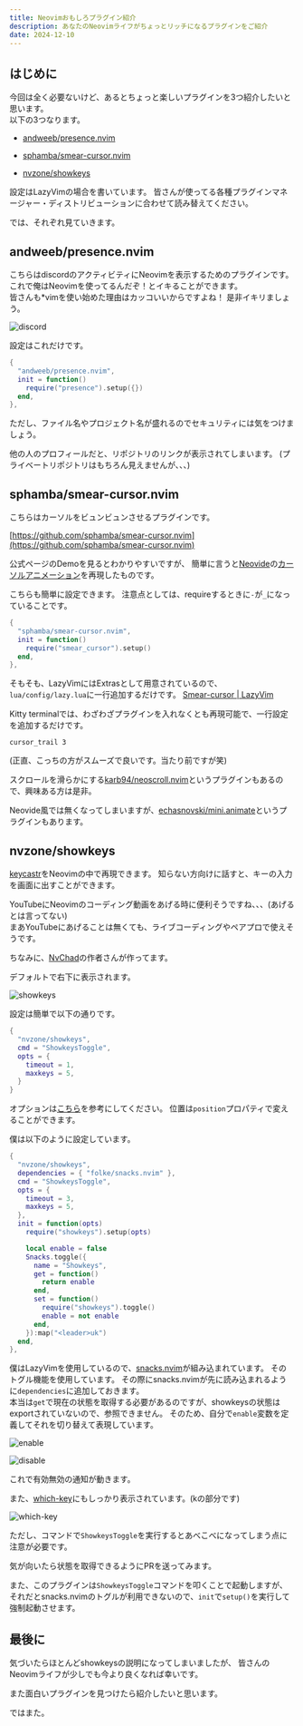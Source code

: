 ```yaml
---
title: Neovimおもしろプラグイン紹介
description: あなたのNeovimライフがちょっとリッチになるプラグインをご紹介
date: 2024-12-10
---
```


## はじめに

今回は全く必要ないけど、あるとちょっと楽しいプラグインを3つ紹介したいと思います。  
以下の3つなります。

- [andweeb/presence.nvim](https://github.com/andweeb/presence.nvim)

- [sphamba/smear-cursor.nvim](https://github.com/sphamba/smear-cursor.nvim)

- [nvzone/showkeys](https://github.com/nvzone/showkeys)

設定はLazyVimの場合を書いています。
皆さんが使ってる各種プラグインマネージャー・ディストリビューションに合わせて読み替えてください。

では、それぞれ見ていきます。

## andweeb/presence.nvim

こちらはdiscordのアクティビティにNeovimを表示するためのプラグインです。  
これで俺はNeovimを使ってるんだぞ！とイキることができます。  
皆さんも*vimを使い始めた理由はカッコいいからですよね！
是非イキリましょう。

![discord](https://i.gyazo.com/249141a23fba5f281b882cedab41a2d9.png)

設定はこれだけです。

```lua title="discord.lua"
{
  "andweeb/presence.nvim",
  init = function()
    require("presence").setup({})
  end,
},
```

ただし、ファイル名やプロジェクト名が盛れるのでセキュリティには気をつけましょう。

他の人のプロフィールだと、リポジトリのリンクが表示されてしまいます。
(プライベートリポジトリはもちろん見えませんが、、、)

## sphamba/smear-cursor.nvim

こちらはカーソルをビュンビュンさせるプラグインです。

[https://github.com/sphamba/smear-cursor.nvim](https://github.com/sphamba/smear-cursor.nvim)

公式ページのDemoを見るとわかりやすいですが、
簡単に言うと[Neovide](https://neovide.dev/)の[カーソルアニメーション](https://neovide.dev/features.html#animated-cursor)を再現したものです。

こちらも簡単に設定できます。
注意点としては、requireするときに`-`が`_`になっていることです。

```lua title="cursor.lua"
{
  "sphamba/smear-cursor.nvim",
  init = function()
    require("smear_cursor").setup()
  end,
},
```

そもそも、LazyVimにはExtrasとして用意されているので、`lua/config/lazy.lua`に一行追加するだけです。
[Smear-cursor | LazyVim](https://www.lazyvim.org/extras/ui/smear-cursor)

Kitty terminalでは、わざわざプラグインを入れなくとも再現可能で、一行設定を追加するだけです。

```text title="kitty.conf"
cursor_trail 3
```

(正直、こっちの方がスムーズで良いです。当たり前ですが笑)

スクロールを滑らかにする[karb94/neoscroll.nvim](https://github.com/karb94/neoscroll.nvim)というプラグインもあるので、興味ある方は是非。

Neovide風では無くなってしまいますが、[echasnovski/mini.animate](https://github.com/echasnovski/mini.animate)というプラグインもあります。

## nvzone/showkeys

[keycastr](https://github.com/keycastr/keycastr)をNeovimの中で再現できます。
知らない方向けに話すと、キーの入力を画面に出すことができます。

YouTubeにNeovimのコーディング動画をあげる時に便利そうですね、、、(あげるとは言ってない)  
まあYouTubeにあげることは無くても、ライブコーディングやペアプロで使えそうです。

ちなみに、[NvChad](https://nvchad.com/)の作者さんが作ってます。

デフォルトで右下に表示されます。

![showkeys](https://i.gyazo.com/5d99c8dae1b3f65551b14c178249f11c.png)

設定は簡単で以下の通りです。

```lua title="showkeys.lua"
{
  "nvzone/showkeys",
  cmd = "ShowkeysToggle",
  opts = {
    timeout = 1,
    maxkeys = 5,
  }
}
```

オプションは[こちら](https://github.com/nvzone/showkeys/blob/main/lua/showkeys/state.lua#L7)を参考にしてください。
位置は`position`プロパティで変えることができます。

僕は以下のように設定しています。

```lua title="showkeys.lua"
{
  "nvzone/showkeys",
  dependencies = { "folke/snacks.nvim" },
  cmd = "ShowkeysToggle",
  opts = {
    timeout = 3,
    maxkeys = 5,
  },
  init = function(opts)
    require("showkeys").setup(opts)

    local enable = false
    Snacks.toggle({
      name = "Showkeys",
      get = function()
        return enable
      end,
      set = function()
        require("showkeys").toggle()
        enable = not enable
      end,
    }):map("<leader>uk")
  end,
},
```

僕はLazyVimを使用しているので、[snacks.nvim](https://github.com/folke/snacks.nvim)が組み込まれています。
そのトグル機能を使用しています。
その際にsnacks.nvimが先に読み込まれるように`dependencies`に追加しておきます。  
本当は`get`で現在の状態を取得する必要があるのですが、showkeysの状態はexportされていないので、参照できません。
そのため、自分で`enable`変数を定義してそれを切り替えて表現しています。

![enable](https://i.gyazo.com/85e9554e22797e57274fc8576a004415.png)

![disable](https://i.gyazo.com/ab9cab43faf86a49dcade306a74766f5.png)

これで有効無効の通知が動きます。

また、[which-key](https://github.com/folke/which-key.nvim)にもしっかり表示されています。(kの部分です)

![which-key](https://i.gyazo.com/7bffe0a00bfa96562c745f62ab594ddf.png)

ただし、コマンドで`ShowkeysToggle`を実行するとあべこべになってしまう点に注意が必要です。

気が向いたら状態を取得できるようにPRを送ってみます。

また、このプラグインは`ShowkeysToggle`コマンドを叩くことで起動しますが、
それだとsnacks.nvimのトグルが利用できないので、`init`で`setup()`を実行して強制起動させます。

## 最後に

気づいたらほとんどshowkeysの説明になってしまいましたが、
皆さんのNeovimライフが少しでも今より良くなれば幸いです。

また面白いプラグインを見つけたら紹介したいと思います。

ではまた。
